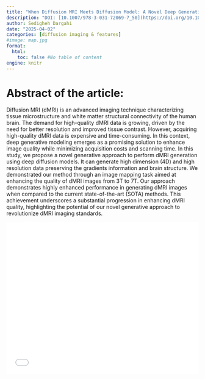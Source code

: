 ```yaml
---
title: "When Diffusion MRI Meets Diffusion Model: A Novel Deep Generative Model for Diffusion MRI Generation"
description: "DOI: [10.1007/978-3-031-72069-7_50](https://doi.org/10.1007/978-3-031-72069-7_50){target='_blank'}"
author: Sedigheh Dargahi
date: "2025-04-02"
categories: [diffusion imaging & features]
#image: map.jpg
format:
  html:
    toc: false #No table of content
engine: knitr
---
```


# Abstract of the article:

Diffusion MRI (dMRI) is an advanced imaging technique characterizing tissue microstructure and white matter structural connectivity of the human brain. The demand for high-quality dMRI data is growing, driven by the need for better resolution and improved tissue contrast. However, acquiring high-quality dMRI data is expensive and time-consuming. In this context, deep generative modeling emerges as a promising solution to enhance image quality while minimizing acquisition costs and scanning time. In this study, we propose a novel generative approach to perform dMRI generation using deep diffusion models. It can generate high dimension (4D) and high resolution data preserving the gradients information and brain structure. We demonstrated our method through an image mapping task aimed at enhancing the quality of dMRI images from 3T to 7T. Our approach demonstrates highly enhanced performance in generating dMRI images when compared to the current state-of-the-art (SOTA) methods. This achievement underscores a substantial progression in enhancing dMRI quality, highlighting the potential of our novel generative approach to revolutionize dMRI imaging standards.

![](../../../journalclub/pdfs/2025_04_02_Sadaf_dMRIgeneration.pdf){width=100% height=400}